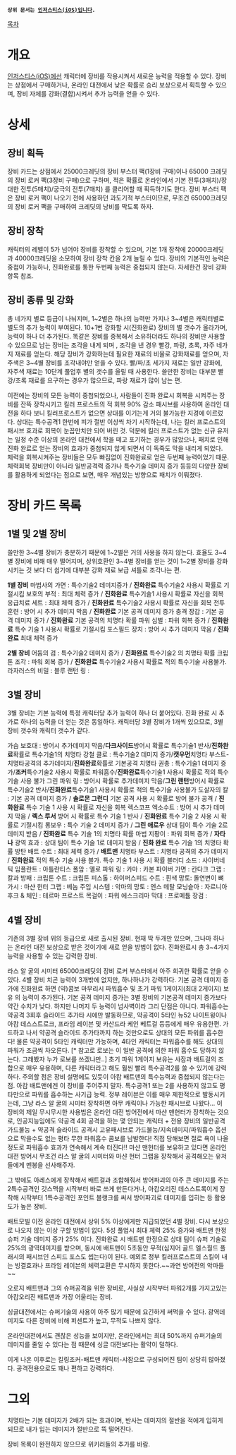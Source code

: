  '''상위 문서는 [[인저스티스(iOS)]]입니다.'''
[[목차]]
= 개요 =
[[인저스티스(iOS)]]에선 캐릭터에 장비를 작용시켜서 새로운 능력을 적용할 수 있다. 장비는 상점에서 구매하거나, 온라인 대전에서 낮은 확률로 승리 보상으로서 획득할 수 있으며, 장비 자체를 강화(결합)시켜서 추가 능력을 얻을 수 있다.
= 상세 =
== 장비 획득 ==
장비 카드는 상점에서 25000크레딧의 장비 부스터 팩(1장비 구매)이나 65000 크레딧의 장비 로커 팩(3장비 구매)으로 구하며, 적은 확률로 온라인에서 기본 전투(3매치)/장대한 전투(5매치)/궁극의 전투(7매치) 를 클리어할 때 획득하기도 한다.
장비 부스터 팩은 장비 로커 팩이 나오기 전에 사용하던 과도기적 부스터이므로, 무조건 65000크레딧의 장비 로커 팩을 구매하여 크레딧의 낭비를 막도록 하자.
== 장비 장착 ==
캐릭터의 레벨이 5가 넘어야 장비를 장착할 수 있으며, 기본 1개 장착에 20000크레딧과 40000크레딧을 소모하여 장비 장착 칸을 2개 늘릴 수 있다.
장비의 기본적인 능력은 중첩이 가능하나, 진화완료를 통한 두번째 능력은 중첩되지 않는다. 자세한건 장비 강화 항목 참조.
== 장비 종류 및 강화 ==
총 네가지 별로 등급이 나눠지며, 1~2별은 하나의 능력만 가지나 3~4별은 캐릭터별로 별도의 추가 능력이 부여된다. 10+1번 강화할 시(진화완료) 장비의 별 갯수가 올라가며, 능력이 하나 더 추가된다.
똑같은 장비를 중복해서 소유하더라도 하나의 장비만 사용할 수 있으므로 남는 장비는 조각을 내게 되며 , 조각을 낸 경우 빨강, 파랑, 초록, 자주 네가지 재료를 얻는다. 해당 장비가 강화하는데 필요한 재료의 비율로 강화재료를 얻으며, 자주색은 3~4별 장비를 조각내야만 얻을 수 있다.
빨/파/초 세가지 재료는 일반 강화에, 자주색 재료는 10단계 풀업후 별의 갯수를 올릴 때 사용한다. 쓸만한 장비는 대부분 빨강/초록 재료를 요구하는 경우가 많으므로, 파랑 재료가 많이 남는 편.

이전에는 장비의 모든 능력이 중첩되었으나, 사람들이 진화 완료시 회복을 시켜주는 장비를 잔뜩 장착시키고 킬러 프로스트의 적 회복 90% 감소 패시브를 사용하여 온라인 대전을 하다 보니 킬러프로스트가 없으면 상대를 이기는게 거의 불가능한 지경에 이르렀다. 상대는 특수공격1 한번에 피가 절반 이상씩 차기 시작하는데, 나는 킬러 프로스트의 패시브 효과로 회복이 눈꼽만치만 되어 버린 것. 
덕분에 킬러 프로스트가 없는 신규 유저는 일정 수준 이상의 온라인 대전에서 학을 떼고 포기하는 경우가 많았으나, 패치로 인해 진화 완료로 얻는 장비의 효과가 중첩되지 않게 되면서 이 독죽도 막을 내리게 되었다. 체력을 회복시켜주는 장비들은 모두 빠짐없이 진화완료로 얻은 두번째 능력이었기 때문.
체력회복 장비만이 아니라 일반공격력 증가나 특수기술 데미지 증가 등등의 다양한 장비를 활용하게 되었다는 점으로 보면, 매우 개념있는 방향으로 패치가 이뤄졌다.
= 장비 카드 목록 =
== 1별 및 2별 장비 ==
쓸만한 3~4별 장비가 충분하기 때문에 1~2별은 거의 사용을 하지 않는다. 효율도 3~4별 장비에 비해 매우 떨어지며, 상위호환인 3~4별 장비를 얻는 것이 1~2별 장비를 강화시키는 것 보다 더 쉽기에  대부분 강화 재료 보급 셔틀로 조각나는 편.

'''1별 장비'''
마법사의 가면 : 특수기술2 데미지증가 / '''진화완료''' 특수기술2 사용시 확률로 기절시킴
보호의 부적 : 최대 체력 증가 / '''진화완료''' 특수기술1 사용시 확률로 자신을 회복
응급치료 세트 : 최대 체력 증가 / '''진화완료''' 특수기술2 사용시 확률로 자신을 회복
전투 훈련 : 방어 시 추가 데미지 막음 / '''진화완료''' 기본 공격 데미지 증가
충격 장갑 : 기본 공격 데미지 증가 / '''진화완료''' 기본 공격의 치명타 확률 
파워 심벌 : 파워 회복 증가 / '''진화완료''' 특수 기술 1 사용시 확률로 기절시킴
포스필드 장치 : 방어 시 추가 데미지 막음 / '''진화완료''' 최대 체력 증가

'''2별 장비'''
어둠의 검 : 특수기술2 데미지 증가 / '''진화완료''' 특수기술2 의 치명타 확률
크립톤 조각 : 파워 회복 증가 / '''진화완료''' 특수기술2 사용시 확률로 적의 특수기술 사용불가.
라자러스의 비밀 : 
블루 랜턴 링 : 
== 3별 장비 ==
3별 장비는 기본 능력에 특정 캐릭터당 추가 능력이 하나 더 붙어있다. 진화 완료 시 추가로 하나의 능력을 더 얻는 것은 동일하다. 캐릭터당 3별 장비가 1개씩 있으므로, 3별 장비 갯수와 캐릭터 갯수가 같다.

가슴 보호대 : 방어시 추가데미지 막음/'''다크사이드'''방어시 확률로 특수기술1 반사/'''진화완료'''확률로 특수기술1의 치명타
강철 클로 : 특수기술2 데미지 증가/'''캣우먼'''치명타 부스트-치명타공격의 추가데미지/'''진화완료'''확률로 기본공격 치명타
권총 : 특수기술1 데미지 증가/'''조커'''특수기술2 사용시 확률로 파워흡수/'''진화완료'''특수기술1 사용시 확률로 적의 특수기술 사용 불가
그린 파워 링 : 방어시 확률로 추가데미지 막음/'''그린 랜턴'''방어시 확률로 특수기술2 반사/'''진화완료'''특수기술1 사용시 확률로 적의 특수기술 사용불가
도살자의 칼 : 기본 공격 데미지 증가 / '''솔로몬 그런디''' 기본 공격 사용 시 확률로 방어 불가 공격 / '''진화완료''' 특수 기술 1 사용 시 확률로 자신을 회복
렉스코프 엑소수트 : 방어 시 추가 데미지 막음 / '''렉스 루서''' 방어 시 확률로 특수 기술 1 반사 / '''진화완료''' 특수 기술 2 사용 시 확률로 기절시킴
롱보우 : 특수 기술 2 데미지 증가 / '''그린 애로우''' 상대 팀이 특수 기술 2로 데미지 받음 / '''진화완료''' 특수 기술 1의 치명타 확률
마법 지팡이 : 파워 회복 증가 / '''자타나''' 광역 효과 : 상대 팀이 특수 기술 1로 데미지 받음 / '''진화 완료''' 특수 기술 1의 치명타 확률
방탄 배트 수트 : 최대 체력 증가 / '''배트맨''' 치명타 부스트 : 치명타 공격의 추가 데미지 / '''진화완료''' 적의 특수 기술 사용 블가. 특수 기술 1 사용 시 확률
블러디 소드 :
사이버네틱 임플란트 :
아틀란티스 폴암 :
옐로 파워 링 :
카마 :
카본 파이버 가면 :
칸다크 그랩 :
칼과 방패 :
크립톤 수트 :
크립톤 피스톨 :
하이퍼스피드 수트 :
흰색 망토: 
돌연변이 뼈 가시 :
마샨 헌터 그랩 :
베놈 주입 시스템 :
악마의 망토 :
엔스 메탈 모닝슽아 :
자르니아 후크 & 체인 :
테르마 프로스트 목걸이 :
파워 에스크리마 막대 :
프로메튬 장검 :
== 4별 장비 ==
기존의 3별 장비 위의 등급으로 새로 출시된 장비. 현재 딱 두개만 있으며, 그나마 하나는 온라인 대전 보상으로 받은 것이기에 새로 얻을 방법이 없다. 진화완료시 총 3~4가지 능력을 사용할 수 있는 강력한 장비.

라스 알 굴의 시미터
65000크레딧의 장비 로커 부스터에서 아주 희귀한 확률로 얻을 수 있다. 4별 장비 치곤 능력이 3개밖에 없지만, 하나하나가 강력하다. 기본 공격 데미지 증가에 진화완료 하면 (약)콤보 마무리시 파워흡수 및 초기 파워 1게이지(최대 2게이지) 보유 의 능력이 추가된다. 기본 공격 데미지 증가는 3별 장비의 기본공격 데미지 증가보다 약간 수치가 낮다. 하지만 나머지 두 능력이 넘사벽이라 그리 단점은 아니다. 파워흡수는 약공격 3회후 슬라이드 추가타 시에만 발동하므로, 약공격이 5타인 뉴52 나이트윙이나 아캄 데스스트로크, 프라임 레이븐 및 카산드라 케인 베트걸 등등에게 매우 유용한편. 가드하고 나서 약공격 슬라이드 추가타까지 하는 것만으로도 상대의 모든 파워를 흡수한다! 물론 약공격이 5타인 캐릭터만 가능하며, 4타인 캐릭터는 파워흡수를 해도 상대의 파워가 조금씩 차오른다. [* 참고로 로보는 이 일반 공격에 의한 파워 흡수도 당하지 않는다. 그래봤자 누가 로보를 쓰겠냐만..] 초기 파워 1게이지 보유는 샤잠과 배트걸의 조합으로 매우 유용하며, 다른 캐릭터라고 해도 훨씬 빨리 특수공격2를 쓸 수 있기에 강력하다. 주의할 점은 장비 설명에도 있듯이 아캄 배트맨의 특수능력과 중첩되지 않는다는 점. 아캄 배트맨에겐 이 장비를 주어주지 말자.
특수공격1 또는 2를 사용하지 않고도 평타만으로 파워를 흡수하는 사기급 능력. 정부 레이븐은 이를 매우 제한적으로 발동시키는데, 그냥 라스 알 굴의 시미터 장착하면 아무 캐릭이나 가능한 패시브로 나왔다... 이 장비의 제일 무시무시한 사용법은 온라인 대전 방어전에서 마샨 맨헌터가 장착하는 것으로, 인공지능임에도 약공격 4회 공격을 하는 몇 안되는 캐릭터 + 전용 장비의 일반공격 가드불능 + 약공격 슬라이드 공격시 고유패시브로 가드불능/지속데미지/파워흡수 옵션으로 막을수도 없는 평타 무한 파워흡수 콤보를 남발한다! 직접 당해보면 절로 욕이 나올 정도로 파워흡수 효과가 연속해서 계속 터진다!! 마샨 맨헌터를 보유하고 있다면 온라인 대전 방어시 무조건 라스 알 굴의 시미터와 마샨 헌터 그랩을 장착해서 공격해오는 유저들에게 멘붕을 선사해주자.

그 밖에도 아레스에게 장착해서 배트걸과 조합해줘서 방어파괴의 아주 큰 데미지를 주는 2특수공격인 갓스맥을 시작부터 바로 쓰게 만든다거나, 아캄오리진 데스스트록이게 장착해 시작부터 1특수공격인 포인트 블랭크를 써서 방어파괴로 데미지를 입히는 등 활용도가 높은 장비.

배트모빌
이전 온라인 대전에서 상위 5% 이상에게만 지급되었던 4별 장비. 다시 보상으로 나오지 않는 이상 구할 방법이 없다. 
5성 풀업시 최대 체력 25% 증가와 배트맨 한정 슈퍼 기술 데미지 증가 25% 이다. 진화완료 시 배트맨 한정으로 상대 팀이 슈퍼 기술로 25%의 광역데미지를 받으며, 동시에 배트맨이 5초동안 무적(심지어 골드 엘스월드 플래시의 패시브인 스피드 포스도 씹는다)이 된다. 예외로 정부 킬러프로스트의 스킬이 내는 빙결효과나 프라임 레이븐의 체력교환은 무시하지 못한다.~~과연 방어전의 악마들~~

오로지 배트맨과 그의 슈퍼공격을 위한 장비로, 사실상 시작부터 파워2개를 가지고있는 아캄오리진 배트맨과 가장 어울리는 장비.

싱글대전에서는 슈퍼기술의 사용이 아주 많기 때문에 요긴하게 써먹을 수 있다. 광역데미지도 다른 장비에 비해 퍼센트가 높고, 무적도 나쁘지 않다.

온라인대전에서도 괜찮은 성능을 보이지만, 온라인에서는 최대 50%까지 슈퍼기술의 데미지를 줄일 수 있다는 점 때문에 싱글 대전보다는 활약이 덜하다. 

이게 나온 이후로는 킬링조커-배트맨 캐릭터-샤잠으로 구성되어진 팀이 상당히 많아졌다. 공격전용으로도 꽤나 편하고 강력하다.
= 그외 =
치명타는 기본 데미지가 2배가 되는 효과이며, 반사는 데미지의 절반을 적에게 입히게 되므로 내가  입는 데미지가 절반으로 뚝 떨어진다. 

장비 목록이 완전하지 않으므로 위키러들의 추가를 바람.




